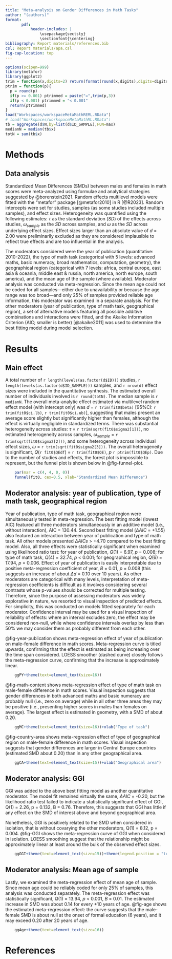 ```yaml
---
title: "Meta-analysis on Gender Differences in Math Tasks"
author: "(authors)"
format: 
       pdf:
           header-includes: |
               \usepackage{sectsty}
               \sectionfont{\centering}
bibliography: Report materials/references.bib
csl: Report materials/apa.csl
fig-cap-location: top
---
```


```r
options(scipen=999)
library(metafor)
library(ggplot2)
trim = function(x,digits=2) return(format(round(x,digits),digits=digits,nsmall=digits))
ptrim = function(p){
  p = round(p)
  if(p >= 0.001) ptrimmed = paste("=",trim(p,3))
  if(p < 0.001) ptrimmed = "< 0.001"
  return(ptrimmed)
}
load("Workspaces/workspaceMetaMathREML.RData")
# load("Workspaces/workspaceMetaMathML.RData")
tb = aggregate(d$N,by=list(d$ID_SAMPLE),FUN=max)
medianN = median(tb$x)
totN = sum(tb$x)
```

# Methods

## Data analysis

Standardized Mean Differences (SMDs) between males and females in math scores were meta-analyzed using formulae and analytical strategies suggested by @borenstein2021. Random effects multilevel models were fitted with the “metafor” package [@metafor2010] in R [@R2023]. Random intercepts were set for studies, samples (as some studies included multiple samples), and effect sizes. Heterogeneity was quantified using the following estimates: $\tau$ as the standard deviation (*SD*) of the effects across studies, $\omega_{sample}$ as the *SD* across samples, and $\omega$ as the *SD* across underlying effect sizes. Effect sizes larger than an absolute value of *d* = 2.00 were preliminarily excluded as they are considered implausible to reflect true effects and are too influential in the analysis.

The moderators considered were the year of publication (quantitative: 2010-2022), the type of math task (categorical with 5 levels: advanced maths, basic numeracy, broad mathematics, computation, geometry), the geographical region (categorical with 7 levels: africa, central europe, east asia & oceania, middle east & russia, north america, north europe, south america), and the mean age of the sample (where available). Moderator analysis was conducted via meta-regression. Since the mean age could not be coded for all samples—either due to unavailability or because the age range was too broad—and only 25% of samples provided reliable age information, this moderator was examined in a separate analysis. For the other moderators (year of publication, type of math task, geographical region), a set of alternative models featuring all possible additive combinations and interactions were fitted, and the Akaike Information Criterion (AIC; smaller is better) [@akaike2011] was used to determine the best fitting model during model selection.

# Results

## Main effect

A total number of `r length(levels(as.factor(d$ID)))` studies, `r length(levels(as.factor(d$ID_SAMPLE)))` samples, and `r nrow(d)` effect sizes were included in the quantitative synthesis. The estimated overall number of individuals involved is `r round(totN)`. The median sample is `r medianN`. 
The overall meta-analytic effect estimated via multilevel random effect model (with intercept only) was *d* = `r trim(fit0$beta)` [95%CI: `r trim(fit0$ci.lb)`, `r trim(fit0$ci.ub)`], suggesting that males present an average score slightly but significantly higher than females, although the effect is virtually negligible in standardized terms. There was substantial heterogeneity across studies: $\tau$ = `r trim(sqrt(fit0$sigma2[1]))`, no estimated heterogeneity across samples, $\omega_{sample}$ = `r trim(sqrt(fit0$sigma2[2]))`, and some heterogeneity across individual effect sizes, $\omega$ = `r trim(sqrt(fit0$sigma2[3]))`. The overall heterogeneity is significant, *Q*(`r fit0$QEdf`) = `r trim(fit0$QE)`, *p* `r ptrim(fit0$QEp)`. Due to the number of studies and effects, the forest plot is impossible to represent, but the funnel plot is shown below in @fig-funnel-plot.

```r
    par(mar = c(4, 4, 0, 0))
    funnel(fit0, cex=0.5, xlab="Standardized Mean Difference")
```

## Moderator analysis: year of publication, type of math task, geographical region

Year of publication, type of math task, geographical region were simultaneously tested in meta-regression. The best fitting model (lowest AIC) featured all three moderators simultaneously in an additive model (i.e., without interaction), AIC = 130.44. Second best fitting model ($\Delta AIC$ = +1.55) also featured an interaction between year of publication and type of math task. All other models presented $\Delta AICs$ > +4.70 compared to the best fitting model. Also, all three effects were statistically significant when examined using likelihood ratio test: for year of publication, *Q*(1) = 6.97, *p* = 0.008; for type of math task, *Q*(4) = 32.74, *p* < 0.001; for geographical region, *Q*(6) = 17.94, *p* = 0.006. Effect of year of publication is easily interpretable due to positive meta-regression coefficient of year, *B* = 0.01, *p* = 0.008 (this suggests an increase of about $\Delta d$ = 0.10 over 10 years). As other moderators are categorical with many levels, interpretation of meta-regression coefficients is difficult as it involves considering several contrasts whose p-values should be corrected for multiple testing. Therefore, since the purpose of assessing moderators was widely explorative in nature, we resorted to visual inspection of predicted effects. For simplicity, this was conducted on models fitted separately for each moderator. Confidence interval may be used for a visual inspection of reliability of effects: where an interval excludes zero, the effect may be considered non-null, while where confidence intervals overlap by less than 50% we may consider them as probably different from each other. 

@fig-year-publication shows meta-regression effect of year of publication on male-female difference in math scores. Meta-regression curve is titled upwards, confirming that the effect is estimated as being increasing over the time span considered. LOESS smoother (dashed curve) closely follows the meta-regression curve, confirming that the increase is approximately linear. 

```r
    ggPY+theme(text=element_text(size=16))
```

@fig-math-content shows meta-regression effect of type of math task on male-female difference in math scores. Visual inspection suggests that gender differences in both advanced maths and basic numeracy are probably null (i.e., zero on average) while in all other three areas they may be positive (i.e., presenting higher scores in males than females on average). The largest effect is estimated in geometry, with a SMD of about 0.20. 

```r
    ggMC+theme(text=element_text(size=16))+xlab("Type of task")
```

@fig-country-area shows meta-regression effect of type of geographical region on male-female difference in math scores. Visual inspection suggests that gender differences are larger in Central Europe countries (estimated SMD about 0.20) than in any other geographical area.

```r
    ggCA+theme(text=element_text(size=15))+xlab("Geographical area")
```

## Moderator analysis: GGI

GGI was added to the above best fitting model as another quantitative moderator. The model fit remained virtually the same, $\Delta AIC$ = -0.20, but the likelihood ratio test failed to indicate a statistically significant effect of GGI, Q(1) = 2.26, p = 0.132, B = 0.76. Therefore, this suggests that GGI has little if any effect on the SMD of interest above and beyond geographical area.

Nonetheless, GGI is positively related to the SMD when considered in isolation, that is without covarying the other moderators, Q(1) = 8.12, p = 0.004. @fig-GGI shows the meta-regression curve of GGI when considered in isolation. LOESS smoothing suggest that the relationship might be approximately linear at least around the bulk of the observed effect sizes.

```r
    ggGGI+theme(text=element_text(size=15))+theme(legend.position = "top",legend.text=element_text(size=7.5),legend.title=element_blank())
```

## Moderator analysis: Mean age of sample

Lastly, we examined the meta-regression effect of mean age of sample. Since mean age could be reliably coded for only 25% of samples, this analysis was conducted separately. The meta-regression effect was statistically significant, *Q*(1) = 13.94, *p* < 0.001, *B* = 0.01. The estimated increase in SMD was about 0.14 for every +10 years of age. @fig-age shows the estimated meta-regression effect: the curve suggests that the male-female SMD is about null at the onset of formal education (6 years), and it may exceed 0.20 after 20 years of age.

```r
    ggAge+theme(text=element_text(size=16))
```



\pagebreak
# References


